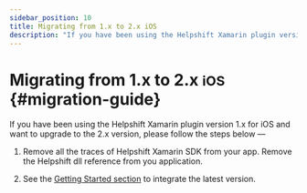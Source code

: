 ```yaml
---
sidebar_position: 10
title: Migrating from 1.x to 2.x iOS
description: "If you have been using the Helpshift Xamarin plugin version 1.x for iOS and want to upgrade to the 2.x version, please follow the steps below &mdash;"
---
```






# Migrating from 1.x to 2.x <small>iOS</small> {#migration-guide}

<Intro>

If you have been using the Helpshift Xamarin plugin version 1.x for iOS and want to upgrade to the 2.x version, please follow the steps below &mdash;


</Intro>

1. Remove all the traces of Helpshift Xamarin SDK from your app. Remove the Helpshift dll reference from you application.

1. See the [Getting Started section](/xamarin/getting-started-ios#getting-sdk) to integrate the latest version.
